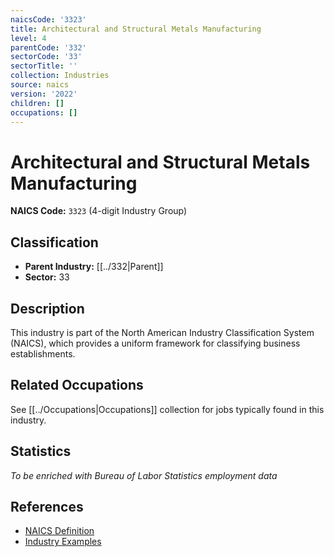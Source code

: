 ```yaml
---
naicsCode: '3323'
title: Architectural and Structural Metals Manufacturing
level: 4
parentCode: '332'
sectorCode: '33'
sectorTitle: ''
collection: Industries
source: naics
version: '2022'
children: []
occupations: []
---
```

# Architectural and Structural Metals Manufacturing

**NAICS Code:** `3323` (4-digit Industry Group)

## Classification

- **Parent Industry:** [[../332|Parent]]
- **Sector:** 33

## Description

This industry is part of the North American Industry Classification System (NAICS), which provides a uniform framework for classifying business establishments.

## Related Occupations

See [[../Occupations|Occupations]] collection for jobs typically found in this industry.

## Statistics

*To be enriched with Bureau of Labor Statistics employment data*

## References

- [NAICS Definition](https://www.census.gov/naics/)
- [Industry Examples](https://www.census.gov/naics/2022NAICS/)
